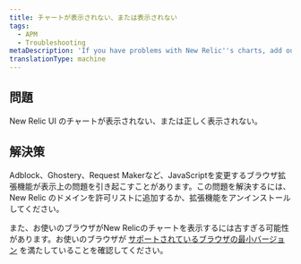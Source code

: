 ```yaml
---
title: チャートが表示されない、または表示されない
tags:
  - APM
  - Troubleshooting
metaDescription: 'If you have problems with New Relic''s charts, add our site to the allow list in your ad blocker, or upgrade your browser.'
translationType: machine
---
```


## 問題

New Relic UI のチャートが表示されない、または正しく表示されない。

## 解決策

Adblock、Ghostery、Request Makerなど、JavaScriptを変更するブラウザ拡張機能が表示上の問題を引き起こすことがあります。この問題を解決するには、New Relic のドメインを許可リストに追加するか、拡張機能をアンインストールしてください。

また、お使いのブラウザがNew Relicのチャートを表示するには古すぎる可能性があります。お使いのブラウザが [サポートされているブラウザの最小バージョン](/docs/apm/new-relic-apm/getting-started/supported-browsers) を満たしていることを確認してください。
